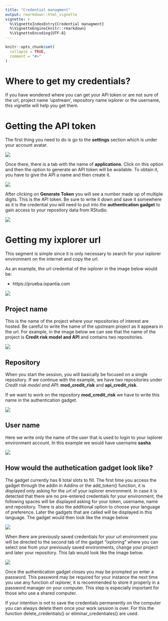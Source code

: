 ```yaml
---
title: "Credential managment"
output: rmarkdown::html_vignette
vignette: >
  %\VignetteIndexEntry{Credential managment}
  %\VignetteEngine{knitr::rmarkdown}
  %\VignetteEncoding{UTF-8}
---
```


```r
knitr::opts_chunk$set(
  collapse = TRUE,
  comment = "#>"
)
```

# **Where to get my credentials?**

If you have wondered where you can get your API token or are not sure of the
url, project name 'upstream', repository name ixplorer or the username, this
vignette will help you get them.

# **Getting the API token**

The first thing you need to do is go to the **settings** section which is under
your account avatar.

![](img/api_token.png)

Once there, there is a tab with the name of **applications**. Click on this
option and then the option to generate an API token will be available. To
obtain it, you have to give the API a name and then create it.

![](img/api_token_2.png)

After clicking on **Generate Token** you will see a number made up of multiple
digits. This is the API token. Be sure to write it down and save it somewhere
as it is the credential you will need to put into the **authentication gadget**
to gain access to your repository data from RStudio.

![](img/api_token_3.png)


# **Getting my ixplorer url**

This segment is simple since it is only necessary to search for your ixplorer
environment on the internet and copy the url.

As an example, the url credential of the ixplorer in the image below would be:

  - https://prueba.ixpantia.com
  
![](img/credential_url.png)


## Project name

This is the name of the project where your repositories of interest are hosted.
Be careful to write the name of the upstream project as it appears in the url.
For example, in the image below we can see that the name of the project is
**Credit risk model and API** and contains two repositories.

![](img/credential_1.png)

## Repository

When you start the session, you will basically be focused on a single
repository. If we continue with the example, we have two repositories under
_Credit risk model and API_: **mod_credit_risk** and **api_credit_risk**.

If we want to work on the repository **mod_credit_risk** we have to write this
name in the authentication gadget.

![](img/credential_2.png)

## User name

Here we write only the name of the user that is used to login to your ixplorer
environment account. In this example we would have username **sasha**

![](img/credential_3.png)

## **How would the authetication gadget look like?**

The gadget currently has 6 total slots to fill. The first time you access the
gadget through the addin in Addins or the add_token() function, it is displayed
only asking for the url of your ixplorer environment. In case it is detected
that there are no pre-entered credentials for your environment, the following
spaces will be displayed asking for your token, username, name and repository.
There is also the additional option to choose your language of preference.
Later the gadgets that are called will be displayed in this language. The
gadget would then look like the image below

![](img/credential_5.png)

When there are previously saved credentials for your url environment you will
be directed to the second tab of the gadget "ixploring" where you can select
one from your previously saved environments, change your project and later your
repository. This tab would look like the image below.

![](img/credential_6.png)

Once the authentication gadget closes you may be prompted yo enter a password.
This password may be required for your instance the next time you use any
function of ixplorer, it is recommended to store it properly in a password
manager on your computer. This step is especially important for those who use a
shared computer.

If your intention is not to save the credentials permanently on the computer
you can always delete them once your work session is over. For this the
function delete_credentials() or eliminar_credentiales() are used.






